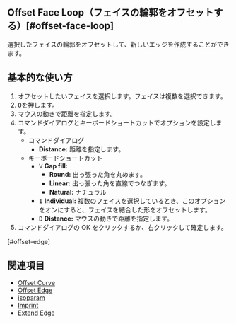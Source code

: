 
## Offset Face Loop（フェイスの輪郭をオフセットする）[#offset-face-loop]

<Reference shortcut="O" command="Offset Face Loop" button="コマンドバー右" />

選択したフェイスの輪郭をオフセットして、新しいエッジを作成することができます。

## 基本的な使い方

1. オフセットしたいフェイスを選択します。フェイスは複数を選択できます。
2. <kbd>O</kbd>を押します。
3. マウスの動きで距離を指定します。
4. コマンドダイアログとキーボードショートカットでオプションを設定します。
   - <Kst>コマンドダイアログ</Kst>
      - **Distance:** 距離を指定します。
   - <Kst>キーボードショートカット</Kst>
      - <kbd>V</kbd> **Gap fill:**
         - **Round:** 出っ張った角を丸めます。
         - **Linear:** 出っ張った角を直線でつなぎます。
         - **Natural:** ナチュラル
      - <kbd>I</kbd> **Individual:** 複数のフェイスを選択しているとき、このオプションをオンにすると、フェイスを結合した形をオフセットします。
      - <kbd>D</kbd> **Distance:** マウスの動きで距離を指定します。
5. コマンドダイアログの OK をクリックするか、右クリックして確定します。

<VideoPlayer fileName="offset-face-loop"/>[#offset-edge]

## 関連項目
- [Offset Curve](./offset-curve)
- [Offset Edge](./offset-edge)
- [isoparam](./isoparam)
- [Imprint](./imprint)
- [Extend Edge](./extend-edge)